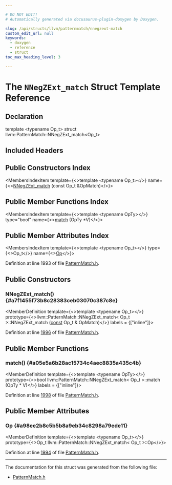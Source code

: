 ```yaml
---

# DO NOT EDIT!
# Automatically generated via docusaurus-plugin-doxygen by Doxygen.

slug: /api/structs/llvm/patternmatch/nnegzext-match
custom_edit_url: null
keywords:
  - doxygen
  - reference
  - struct
toc_max_heading_level: 3

---
```





# The `NNegZExt_match` Struct Template Reference

<DoxygenPage pluginConfig={pluginConfig}>



## Declaration

<CodeBlock>template &lt;typename Op&#95;t&gt;
struct llvm::PatternMatch::NNegZExt_match&lt;Op&#95;t&gt;</CodeBlock>

## Included Headers

<IncludesList>
<IncludesListItem
  filePath="llvm/IR/PatternMatch.h"
  permalink="/docs/api/files/include/include/llvm/include/llvm/ir/patternmatch-h"
  isLocal="true" />
</IncludesList>

## Public Constructors Index

<MembersIndex>

<MembersIndexItem
  template={<>template &lt;typename Op&#95;t&gt;</>}
  name={<><a href="#a7f1455f73b8c28383ceb03070c387c8e">NNegZExt&#95;match</a> (const Op&#95;t &amp;OpMatch)</>}>
</MembersIndexItem>

</MembersIndex>

## Public Member Functions Index

<MembersIndex>

<MembersIndexItem
  template={<>template &lt;typename OpTy&gt;</>}
  type="bool"
  name={<><a href="#a05e5a6b28ac15734c4aec8835a435c4b">match</a> (OpTy &#42;V)</>}>
</MembersIndexItem>

</MembersIndex>

## Public Member Attributes Index

<MembersIndex>

<MembersIndexItem
  template={<>template &lt;typename Op&#95;t&gt;</>}
  type={<>Op&#95;t</>}
  name={<><a href="#a98ee2b8c5b5b8a9eb34c8298a79ede11">Op</a></>}>
</MembersIndexItem>

</MembersIndex>


Definition at line 1993 of file <a href="/docs/api/files/include/include/llvm/include/llvm/ir/patternmatch-h">PatternMatch.h</a>.

<SectionDefinition>

## Public Constructors

### NNegZExt&#95;match() {#a7f1455f73b8c28383ceb03070c387c8e}

<MemberDefinition
  template={<>template &lt;typename Op&#95;t&gt;</>}
  prototype={<>llvm::PatternMatch::NNegZExt&#95;match&lt; Op&#95;t &gt;::NNegZExt&#95;match (<a href="/docs/api/files/lib/lib/target/lib/target/aarch64/aarch64promoteconstant-cpp/#a90f8350fecae261c25be85d38b451bff">const</a> Op&#95;t &amp; OpMatch)</>}
  labels = {["inline"]}>

Definition at line <a href="/docs/api/files/include/include/llvm/include/llvm/ir/patternmatch-h/#l01996">1996</a> of file <a href="/docs/api/files/include/include/llvm/include/llvm/ir/patternmatch-h">PatternMatch.h</a>.
</MemberDefinition>

</SectionDefinition>

<SectionDefinition>

## Public Member Functions

### match() {#a05e5a6b28ac15734c4aec8835a435c4b}

<MemberDefinition
  template={<>template &lt;typename OpTy&gt;</>}
  prototype={<>bool llvm::PatternMatch::NNegZExt&#95;match&lt; Op&#95;t &gt;::match (OpTy &#42; V)</>}
  labels = {["inline"]}>

Definition at line <a href="/docs/api/files/include/include/llvm/include/llvm/ir/patternmatch-h/#l01998">1998</a> of file <a href="/docs/api/files/include/include/llvm/include/llvm/ir/patternmatch-h">PatternMatch.h</a>.
</MemberDefinition>

</SectionDefinition>

<SectionDefinition>

## Public Member Attributes

### Op {#a98ee2b8c5b5b8a9eb34c8298a79ede11}

<MemberDefinition
  template={<>template &lt;typename Op&#95;t&gt;</>}
  prototype={<>Op&#95;t llvm::PatternMatch::NNegZExt&#95;match&lt; Op&#95;t &gt;::Op</>}>

Definition at line <a href="/docs/api/files/include/include/llvm/include/llvm/ir/patternmatch-h/#l01994">1994</a> of file <a href="/docs/api/files/include/include/llvm/include/llvm/ir/patternmatch-h">PatternMatch.h</a>.
</MemberDefinition>

</SectionDefinition>

<hr/>

The documentation for this struct was generated from the following file:

<ul>
<li><a href="/docs/api/files/include/include/llvm/include/llvm/ir/patternmatch-h">PatternMatch.h</a></li>
</ul>

</DoxygenPage>
